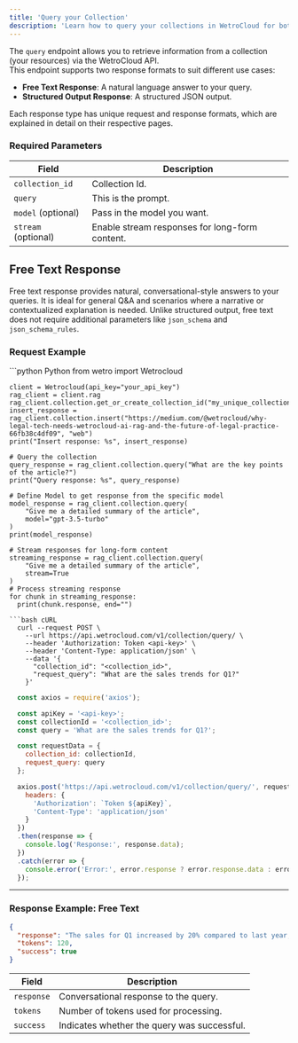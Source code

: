 ```yaml
---
title: 'Query your Collection'
description: 'Learn how to query your collections in WetroCloud for both free text and structured responses.'
---
```

The `query` endpoint allows you to retrieve information from a collection (your resources) via the WetroCloud API.  
This endpoint supports two response formats to suit different use cases:  

- **Free Text Response**: A natural language answer to your query.  
- **Structured Output Response**: A structured JSON output.

Each response type has unique request and response formats, which are explained in detail on their respective pages.  

### Required Parameters
| Field               | Description                                          |
|---------------------|------------------------------------------------------|
| `collection_id`     | Collection Id.                                       |
| `query`             | This is the prompt.                                  |
| `model` (optional)  | Pass in the model you want.                          |
| `stream` (optional) | Enable stream responses for long-form content.       |


## Free Text Response
Free text response provides natural, conversational-style answers to your queries. It is ideal for general Q&A and scenarios where a narrative or contextualized explanation is needed. Unlike structured output, free text does not require additional parameters like `json_schema` and `json_schema_rules`.

### Request Example
<CodeGroup>
  ```python Python
    from wetro import Wetrocloud

    client = Wetrocloud(api_key="your_api_key")
    rag_client = client.rag
    rag_client.collection.get_or_create_collection_id("my_unique_collection_id")
    insert_response = rag_client.collection.insert("https://medium.com/@wetrocloud/why-legal-tech-needs-wetrocloud-ai-rag-and-the-future-of-legal-practice-66fb38c4df09", "web")
    print("Insert response: %s", insert_response)

    # Query the collection
    query_response = rag_client.collection.query("What are the key points of the article?")
    print("Query response: %s", query_response)

    # Define Model to get response from the specific model
    model_response = rag_client.collection.query(
        "Give me a detailed summary of the article",
        model="gpt-3.5-turbo"
    )
    print(model_response)

    # Stream responses for long-form content
    streaming_response = rag_client.collection.query(
        "Give me a detailed summary of the article",
        stream=True
    )
    # Process streaming response
    for chunk in streaming_response:
      print(chunk.response, end="")
  ```
  ```bash cURL
    curl --request POST \
      --url https://api.wetrocloud.com/v1/collection/query/ \
      --header 'Authorization: Token <api-key>' \
      --header 'Content-Type: application/json' \
      --data '{
        "collection_id": "<collection_id>",
        "request_query": "What are the sales trends for Q1?"
      }'
  ```
  ```javascript JavaScript
    const axios = require('axios');

    const apiKey = '<api-key>';
    const collectionId = '<collection_id>';
    const query = 'What are the sales trends for Q1?';

    const requestData = {
      collection_id: collectionId,
      request_query: query
    };

    axios.post('https://api.wetrocloud.com/v1/collection/query/', requestData, {
      headers: {
        'Authorization': `Token ${apiKey}`,
        'Content-Type': 'application/json'
      }
    })
    .then(response => {
      console.log('Response:', response.data);
    })
    .catch(error => {
      console.error('Error:', error.response ? error.response.data : error.message);
    });

  ```
</CodeGroup>

---

### Response Example: Free Text

```json
{
  "response": "The sales for Q1 increased by 20% compared to last year, with online channels contributing significantly.",
  "tokens": 120,
  "success": true
}
```

| Field     | Description                                           |
|-----------|-------------------------------------------------------|
| `response` | Conversational response to the query.                |
| `tokens`   | Number of tokens used for processing.                |
| `success`  | Indicates whether the query was successful.          |